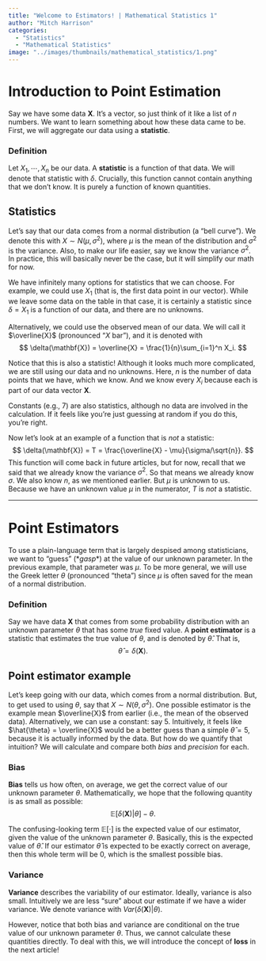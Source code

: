```yaml
---
title: "Welcome to Estimators! | Mathematical Statistics 1"
author: "Mitch Harrison"
categories:
  - "Statistics"
  - "Mathematical Statistics"
image: "../images/thumbnails/mathematical_statistics/1.png"
---
```


# Introduction to Point Estimation
Say we have some data $\mathbf{X}$. It's a vector, so just think of it like a
list of $n$ numbers. We want to learn something about how these data came to
be. First, we will aggregate our data using a **statistic**.

::: {.callout-important}
### Definition
Let $X_1, \cdots, X_n$ be our data. A **statistic** is a function of that data.
We will denote that statistic with $\delta$. Crucially, this function cannot
contain anything that we don't know. It is purely a function of known 
quantities.
:::

## Statistics
Let's say that our data comes from a normal distribution (a "bell curve"). We
denote this with $X \sim N(\mu, \sigma^2)$, where $\mu$ is the mean of the
distribution and $\sigma^2$ is the variance. Also, to make our life easier, say
we know the variance $\sigma^2$. In practice, this will basically never be the
case, but it will simplify our math for now.

We have infinitely many options for statistics that we can choose. For example,
we could use $X_1$ (that is, the first data point in our vector). While we
leave some data on the table in that case, it is certainly a statistic
since $\delta = X_1$ is a function of our data, and there are no unknowns.

Alternatively, we could use the observed mean of our data. We will call it
$\overline{X}$ (pronounced "$X$ bar"), and it is denoted with
$$
\delta(\mathbf{X}) = \overline{X} = \frac{1}{n}\sum_{i=1}^n X_i.
$$

Notice that this is also a statistic! Although it looks much more
complicated, we are still using our data and no unknowns. Here, $n$ is the
number of data points that we have, which we know. And we know every $X_i$
because each is part of our data vector $\mathbf{X}$.

::: {.callout-note}
Constants (e.g., 7) are also statistics, although no data are involved in
the calculation. If it feels like you're just guessing at random if you do this,
you're right.
:::

Now let's look at an example of a function that is *not* a statistic:
$$
\delta(\mathbf{X}) = T = \frac{\overline{X} - \mu}{\sigma/\sqrt{n}}.
$$
This function will come back in future articles, but for now, recall that
we said that we already know the variance $\sigma^2$. So that means we already
know $\sigma$. We also know $n$, as we mentioned earlier. But $\mu$ is
unknown to us. Because we have an unknown value $\mu$ in the numerator, $T$ is
*not* a statistic.

___

# Point Estimators
To use a plain-language term that is largely despised among statisticians, we
want to "guess" (\**gasp*\*) at the value of our unknown parameter. In the 
previous example, that parameter was $\mu$. To be more general, we will use
the Greek letter $\theta$ (pronounced "theta") since $\mu$ is often saved for
the mean of a normal distribution. 

::: {.callout-important}
### Definition
Say we have data $\mathbf{X}$ that comes from some probability distribution with
an unknown parameter $\theta$ that has some *true* fixed value. A
**point estimator** is a statistic that estimates the true value of $\theta$,
and is denoted by $\hat{\theta}$. That is,
$$
\hat{\theta} = \delta(\mathbf{X}).
$$
:::

## Point estimator example
Let's keep going with our data, which comes from a normal distribution. But, to
get used to using $\theta$, say that $X \sim N(\theta, \sigma^2)$. One possible
estimator is the example mean $\overline{X}$ from earlier (i.e., the mean of the
observed data). Alternatively, we can use a constant: say 5. Intuitively, it 
feels like $\hat{\theta} = \overline{X}$ would be a better guess than a simple
$\hat{\theta} = 5$, because it is actually informed by the data. But how do we
quantify that intuition? We will calculate and compare both *bias* and 
*precision* for each.

### Bias
**Bias** tells us how often, on average, we get the correct value of our
unknown parameter $\theta$. Mathematically, we hope that the following 
quantity is as small as possible:
$$
\mathbb{E}[\delta(\mathbf{X}) | \theta] - \theta.
$$

The confusing-looking term $\mathbb{E}[\cdot]$ is the expected value of our 
estimator, given the value of the unknown parameter $\theta$. Basically, this is
the expected value of $\hat{\theta}$. If our estimator $\hat{\theta}$ is 
expected to be exactly correct on average, then this whole term will be 0, which
is the smallest possible bias. 

### Variance
**Variance** describes the variability of our estimator. Ideally, variance is
also small. Intuitively we are less "sure" about our estimate if we have a wider
variance. We denote variance with $Var(\delta(\mathbf{X})|\theta)$.

However, notice that both bias and variance are conditional on the true value of
our unknown parameter $\theta$. Thus, we cannot calculate these quantities 
directly. To deal with this, we will introduce the concept of **loss** in the
next article!